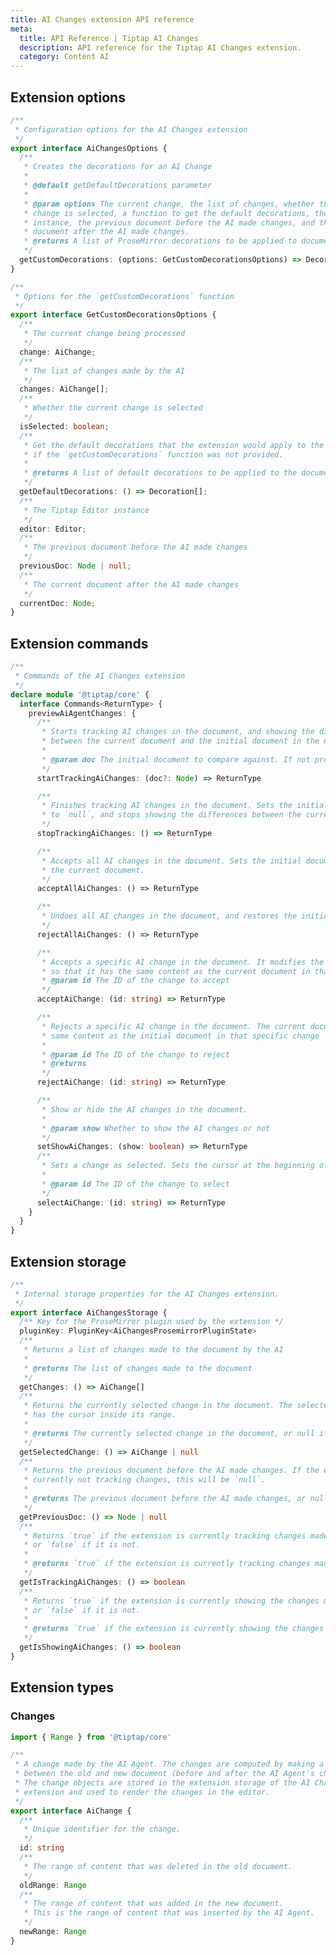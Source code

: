 ```yaml
---
title: AI Changes extension API reference
meta:
  title: API Reference | Tiptap AI Changes
  description: API reference for the Tiptap AI Changes extension.
  category: Content AI
---
```


## Extension options

```ts
/**
 * Configuration options for the AI Changes extension
 */
export interface AiChangesOptions {
  /**
   * Creates the decorations for an AI Change
   *
   * @default getDefaultDecorations parameter
   *
   * @param options The current change, the list of changes, whether the current
   * change is selected, a function to get the default decorations, the editor
   * instance, the previous document before the AI made changes, and the current
   * document after the AI made changes.
   * @returns A list of ProseMirror decorations to be applied to document
   */
  getCustomDecorations: (options: GetCustomDecorationsOptions) => Decoration[];
}

/**
 * Options for the `getCustomDecorations` function
 */
export interface GetCustomDecorationsOptions {
  /**
   * The current change being processed
   */
  change: AiChange;
  /**
   * The list of changes made by the AI
   */
  changes: AiChange[];
  /**
   * Whether the current change is selected
   */
  isSelected: boolean;
  /**
   * Get the default decorations that the extension would apply to the document
   * if the `getCustomDecorations` function was not provided.
   *
   * @returns A list of default decorations to be applied to the document
   */
  getDefaultDecorations: () => Decoration[];
  /**
   * The Tiptap Editor instance
   */
  editor: Editor;
  /**
   * The previous document before the AI made changes
   */
  previousDoc: Node | null;
  /**
   * The current document after the AI made changes
   */
  currentDoc: Node;
}
```

## Extension commands

```ts
/**
 * Commands of the AI Changes extension
 */
declare module '@tiptap/core' {
  interface Commands<ReturnType> {
    previewAiAgentChanges: {
      /**
       * Starts tracking AI changes in the document, and showing the differences
       * between the current document and the initial document in the editor.
       *
       * @param doc The initial document to compare against. If not provided, the current document will be used.
       */
      startTrackingAiChanges: (doc?: Node) => ReturnType

      /**
       * Finishes tracking AI changes in the document. Sets the initial document
       * to `null`, and stops showing the differences between the current document.
       */
      stopTrackingAiChanges: () => ReturnType

      /**
       * Accepts all AI changes in the document. Sets the initial document to
       * the current document.
       */
      acceptAllAiChanges: () => ReturnType

      /**
       * Undoes all AI changes in the document, and restores the initial document.
       */
      rejectAllAiChanges: () => ReturnType

      /**
       * Accepts a specific AI change in the document. It modifies the initial document
       * so that it has the same content as the current document in that specific change
       * @param id The ID of the change to accept
       */
      acceptAiChange: (id: string) => ReturnType

      /**
       * Rejects a specific AI change in the document. The current document will have the
       * same content as the initial document in that specific change
       *
       * @param id The ID of the change to reject
       * @returns
       */
      rejectAiChange: (id: string) => ReturnType

      /**
       * Show or hide the AI changes in the document.
       *
       * @param show Whether to show the AI changes or not
       */
      setShowAiChanges: (show: boolean) => ReturnType
      /**
       * Sets a change as selected. Sets the cursor at the beginning of the change's range.
       *
       * @param id The ID of the change to select
       */
      selectAiChange: (id: string) => ReturnType
    }
  }
}
```

## Extension storage

```ts
/**
 * Internal storage properties for the AI Changes extension.
 */
export interface AiChangesStorage {
  /** Key for the ProseMirror plugin used by the extension */
  pluginKey: PluginKey<AiChangesProsemirrorPluginState>
  /**
   * Returns a list of changes made to the document by the AI
   *
   * @returns The list of changes made to the document
   */
  getChanges: () => AiChange[]
  /**
   * Returns the currently selected change in the document. The selected change
   * has the cursor inside its range.
   *
   * @returns The currently selected change in the document, or null if no change is selected
   */
  getSelectedChange: () => AiChange | null
  /**
   * Returns the previous document before the AI made changes. If the extension is
   * currently not tracking changes, this will be `null`.
   *
   * @returns The previous document before the AI made changes, or null if no changes are being tracked
   */
  getPreviousDoc: () => Node | null
  /**
   * Returns `true` if the extension is currently tracking changes made by the AI
   * or `false` if it is not.
   *
   * @returns `true` if the extension is currently tracking changes made by the AI, or `false` if it is not
   */
  getIsTrackingAiChanges: () => boolean
  /**
   * Returns `true` if the extension is currently showing the changes made by the AI
   * or `false` if it is not.
   *
   * @returns `true` if the extension is currently showing the changes made by the AI, or `false` if it is not
   */
  getIsShowingAiChanges: () => boolean
}
```

## Extension types

### Changes

```ts
import { Range } from '@tiptap/core'

/**
 * A change made by the AI Agent. The changes are computed by making a diff
 * between the old and new document (before and after the AI Agent's changes).
 * The change objects are stored in the extension storage of the AI Changes
 * extension and used to render the changes in the editor.
 */
export interface AiChange {
  /**
   * Unique identifier for the change.
   */
  id: string
  /**
   * The range of content that was deleted in the old document.
   */
  oldRange: Range
  /**
   * The range of content that was added in the new document.
   * This is the range of content that was inserted by the AI Agent.
   */
  newRange: Range
}
```
